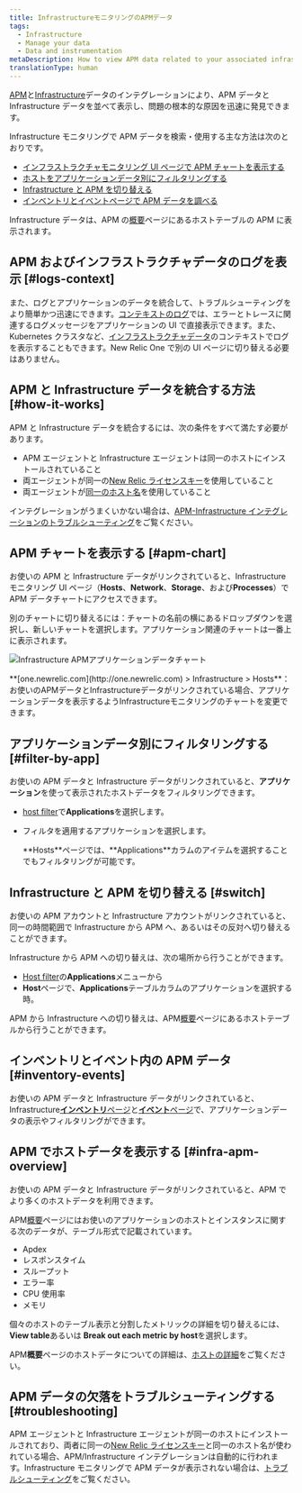```yaml
---
title: InfrastructureモニタリングのAPMデータ
tags:
  - Infrastructure
  - Manage your data
  - Data and instrumentation
metaDescription: How to view APM data related to your associated infrastructure data in New Relic.
translationType: human
---
```


[APM](/docs/apm/new-relic-apm/getting-started/welcome-new-relic-apm)と[Infrastructure](/docs/infrastructure/new-relic-infrastructure/getting-started/welcome-new-relic-infrastructure)データのインテグレーションにより、APM データと Infrastructure データを並べて表示し、問題の根本的な原因を迅速に発見できます。

Infrastructure モニタリングで APM データを検索・使用する主な方法は次のとおりです。

- [インフラストラクチャモニタリング UI ページで APM チャートを表示する](#apm-chart)
- [ホストをアプリケーションデータ別にフィルタリングする](#filter-by-app)
- [Infrastructure と APM を切り替える](#switch)
- [インベントリとイベントページで APM データを調べる](#inventory-events)

Infrastructure データは、APM の[概要](/docs/apm/applications-menu/monitoring/apm-overview-page)ページにあるホストテーブルの APM に表示されます。

## APM およびインフラストラクチャデータのログを表示 [#logs-context]

また、ログとアプリケーションのデータを統合して、トラブルシューティングをより簡単かつ迅速にできます。[コンテキストのログ](/docs/logs/logs-context/configure-logs-context-apm-agents/)では、エラーとトレースに関連するログメッセージをアプリケーションの UI で直接表示できます。また、Kubernetes クラスタなど、[インフラストラクチャデータ](/docs/logs/forward-logs/forward-your-logs-using-infrastructure-agent/)のコンテキストでログを表示することもできます。New Relic One で別の UI ページに切り替える必要はありません。

## APM と Infrastructure データを統合する方法 [#how-it-works]

APM と Infrastructure データを統合するには、次の条件をすべて満たす必要があります。

- APM エージェントと Infrastructure エージェントは同一のホストにインストールされていること
- 両エージェントが同一の[New Relic ライセンスキー](/docs/apis/intro-apis/new-relic-api-keys/#ingest-license-key)を使用していること
- 両エージェントが[同一のホスト名](/docs/infrastructure/new-relic-infrastructure/troubleshooting/apm-data-missing-infrastructure#hostnames)を使用していること

インテグレーションがうまくいかない場合は、[APM-Infrastructure インテグレーションのトラブルシューティング](/docs/infrastructure/new-relic-infrastructure/troubleshooting/apm-data-missing-infrastructure)をご覧ください。

## APM チャートを表示する [#apm-chart]

お使いの APM と Infrastructure データがリンクされていると、Infrastructure モニタリング UI ページ（**Hosts**、**Network**、**Storage**、および**Processes**）で APM データチャートにアクセスできます。

別のチャートに切り替えるには：チャートの名前の横にあるドロップダウンを選択し、新しいチャートを選択します。アプリケーション関連のチャートは一番上に表示されます。

![Infrastructure APMアプリケーションデータチャート](src/images/Infrastructure-APM-application-data-chart.png 'infra-apm-chart.png')

<figcaption>
  **[one.newrelic.com](http://one.newrelic.com) > Infrastructure >
  Hosts**：お使いのAPMデータとInfrastructureデータがリンクされている場合、アプリケーションデータを表示するようInfrastructureモニタリングのチャートを変更できます。
</figcaption>

## アプリケーションデータ別にフィルタリングする [#filter-by-app]

お使いの APM データと Infrastructure データがリンクされていると、**アプリケーション**を使って表示されたホストデータをフィルタリングできます。

- [host filter](/docs/infrastructure/new-relic-infrastructure/filter-group/filter-sets-organize-your-infrastructure-hosts)で**Applications**を選択します。

- フィルタを適用するアプリケーションを選択します。

  <Callout variant="tip">
    **Hosts**ページでは、**Applications**カラムのアイテムを選択することでもフィルタリングが可能です。
  </Callout>

## Infrastructure と APM を切り替える [#switch]

お使いの APM アカウントと Infrastructure アカウントがリンクされていると、同一の時間範囲で Infrastructure から APM へ、あるいはその反対へ切り替えることができます。

Infrastructure から APM への切り替えは、次の場所から行うことができます。

- [Host filter](/docs/infrastructure/new-relic-infrastructure/filter-group/filter-sets-organize-your-infrastructure-hosts)の**Applications**メニューから
- **Host**ページで、**Applications**テーブルカラムのアプリケーションを選択する時。

APM から Infrastructure への切り替えは、APM[概要](#infra-apm-overview)ページにあるホストテーブルから行うことができます。

## インベントリとイベント内の APM データ [#inventory-events]

お使いの APM データと Infrastructure データがリンクされていると、Infrastructure[**インベントリ**ページ](/docs/infrastructure/new-relic-infrastructure/infrastructure-ui-pages/infrastructure-inventory-page-search-your-entire-infrastructure)と[**イベント**ページ](/docs/infrastructure/new-relic-infrastructure/infrastructure-ui-pages/infrastructure-events-page-live-feed-every-agent)で、アプリケーションデータの表示やフィルタリングができます。

## APM でホストデータを表示する [#infra-apm-overview]

お使いの APM データと Infrastructure データがリンクされていると、APM でより多くのホストデータを利用できます。

APM[概要](/docs/apm/applications-menu/monitoring/apm-overview-page)ページにはお使いのアプリケーションのホストとインスタンスに関する次のデータが、テーブル形式で記載されています。

- Apdex
- レスポンスタイム
- スループット
- エラー率
- CPU 使用率
- メモリ

個々のホストのテーブル表示と分割したメトリックの詳細を切り替えるには、**View table**あるいは **Break out each metric by host**を選択します。

APM**概要**ページのホストデータについての詳細は、[ホストの詳細](/docs/apm/applications-menu/monitoring/apm-overview-page#host_details)をご覧ください。

## APM データの欠落をトラブルシューティングする [#troubleshooting]

APM エージェントと Infrastructure エージェントが同一のホストにインストールされており、両者に同一の[New Relic ライセンスキー](/docs/apis/intro-apis/new-relic-api-keys/#ingest-license-key)と同一のホスト名が使われている場合、APM/Infrastructure インテグレーションは自動的に行われます。Infrastructure モニタリングで APM データが表示されない場合は、[トラブルシューティング](/docs/infrastructure/new-relic-infrastructure/troubleshooting/troubleshooting-apm-data-not-infrastructure)をご覧ください。
